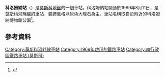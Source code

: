 {{NoteTA |G1=Transport |G2=Railway}}
{{Expand language|time=2016-05-02T09:22:43+00:00}}
{{refimprove|time=2016-05-02T09:22:43+00:00}}
{{Infobox station
|name          = 科洛姆納<br />{{lang|ru|Коло́менская}}
|type          = [[莫斯科地鐵|莫斯科地鐵]]車站
|image         = Moscow_KolomenskayaMetroStation_0823.jpg
|image_size    = 
|image_caption = 
|address       = [[南行政區_(莫斯科)|南行政區]]{{link-en|那加蒂諾-薩多夫尼基區|Nagatino-Sadovniki District}}、{{link-en|那加蒂諾海灣區|Nagatinsky Zaton District}}
|borough       = [[莫斯科|莫斯科]]
|country       = [[俄羅斯|俄羅斯]]
|coordinates   = {{coord|55.6785|37.6638|display=inline,title}}
|line          = {{MOSMETRO-bull|2|text=1}}
|other         = '''[[巴士|巴士]]'''：м19、е80、с811、с820、824、с856、888、888к、899、с951、н13<br />'''[[有軌電車|電車]]'''：47、49
|structure     = 
|platform      = 1個[[島式月台|島式月台]]
|depth         = {{convert|9|m}}
|levels        = 1層
|tracks        = 2條
|parking       = 無
|opened        = {{start date and age|df=yes|1969|08|11}}
|closed        = 
|rebuilt       = 
|ADA           = 
|code          = 028
|owned         = 莫斯科地鐵
|zone          = 
|former        =
|passengers    = 
|pass_year     = 
|pass_percent  =
|pass_system   =
|mpassengers   =
|services      = 
|map_type      = Moscow Ring Road
|AlternativeMap= Moscow map MKAD grayscale.png
|map_overlay   = Moscow metro map including line 14.svg
|map_caption   = 
|route_map     = 
|map_state     = collapsed
}}
'''科洛姆納站'''（{{lang-rus|Коло́менская|Kolomenskaya}}）是[[莫斯科地鐵|莫斯科地鐵]]的一個車站。科洛姆納站開通於1969年8月11日，是[[莫斯科河畔線|莫斯科河畔線]]的車站，裝飾風格以灰色大理石為主。車站名稱取自於附近的科洛姆納博物館公園<ref name="mosmetro.ru">{{cite web | url=http://old.mosmetro.ru/pages/page_6.php?id_page=163 | title=Information on Moscow Metro site | work=Moskovsky Metropoliten | language=ru | accessdate=31 December 2011 | deadurl=yes | archiveurl=https://web.archive.org/web/20120602213143/http://old.mosmetro.ru/pages/page_6.php?id_page=163 | archivedate=2012年6月2日 }}</ref>。
{{commons|Zamoskvoretskaya Line#Kolomenskaya|Kolomenskaya}}

==參考資料==
{{reflist}}
{{莫斯科河畔線}}
[[Category:莫斯科河畔線車站|Category:莫斯科河畔線車站]]
[[Category:1969年啟用的鐵路車站|Category:1969年啟用的鐵路車站]]
[[Category:南行政區鐵路車站_(莫斯科)|Category:南行政區鐵路車站 (莫斯科)]]